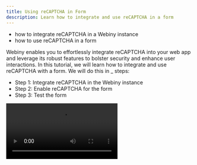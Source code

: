 ```yaml
---
title: Using reCAPTCHA in Form
description: Learn how to integrate and use reCAPTCHA in a form
---
```



<Alert type="success" title="WHAT YOU'LL LEARN">

- how to integrate reCAPTCHA in a Webiny instance
- how to use reCAPTCHA in a form

</Alert>

Webiny enables you to effortlessly integrate reCAPTCHA into your web app and leverage its robust features to bolster security and enhance user interactions. In this tutorial, we will learn how to integrate and use reCAPTCHA with a form. We will do this in \_ steps:

- Step 1: Integrate reCAPTCHA in the Webiny instance
- Step 2: Enable reCAPTCHA for the form
- Step 3: Test the form

<Video src={reCAPTCHAInForm} controls={true} />

## Step 1: Integrate reCAPTCHA in the Webiny instance

1. From the **Side Menu**, click **Settings** > **FORM BUILDER** > **reCAPTCHA**.

   ✔️ The **reCAPTCHA Settings** screen opens.

2. Click the **Enable Google reCAPTCHA** button to toggle it on.

3. In the **Domain** textbox, type _your domain_ (e.g. **https://www.webiny.com**).

   **Note**: In this tutorial, we will use the domain where your web app is published. Please note that this domain is different from the one where your Webiny CMS runs. You can find the published web app domain by visiting any published page, such as the **Contact Us** page that we created in the [Create Form](/docs/{version}/user-guides/form-builder/essentials/create-form) tutorial (e.g. https://d3s7islumczq2q.cloudfront.net).

4. Click **Don't have a site key?** below the **Google reCAPTCHA site key** textbox.

   ✔️ The **Register a new site** screen on the **Google reCAPTCHA** website opens.

5. In the **Label** textbox, type _a label for your web app_ (e.g. **webiny.com**).

6. Under **reCAPTCHA type**, click **Challenge (v2)**.

7. Under **Challenge (v2)**, click **"I'm not a robot" tickbox**.

8. Under **Domains**, in the textbox, type _your domain_ (e.g. **webiny.com**).

   **Note**: Ensure that this domain matches the one you entered in **Step 3**, excluding **http://** and **https://** (e.g. **d3s7islumczq2q.cloudfront.net**).

9. Click **SUBMIT**.

   ✔️ The **Adding reCAPTCHA to your site** screen opens.

10. To add **Google reCAPTCHA site key** to your Webiny instance:

    a. On the **Adding reCAPTCHA to your site** screen, click **COPY SITE KEY**.

    b. On the **reCAPTCHA Settings** screen of your Webiny instance, paste the copied key in the **Google reCAPTCHA site key** textbox.

11. To add **Google reCAPTCHA secret key** to your Webiny instance:

    a. On the **Adding reCAPTCHA to your site** screen, click **COPY SECRET KEY**.

    b. On the **reCAPTCHA Settings** screen of your Webiny instance, paste the copied key in the **Google reCAPTCHA secret key** textbox.

12. On the **reCAPTCHA Settings** screen, click **SAVE**.

## Step 2: Enable reCAPTCHA for the form

1. From the **Side Menu**, click **Form Builder** > **FORMS** > **Forms**.

   ✔️ The **Forms** screen opens.

2. On the **Forms** screen, click the **Contact Form** list item in the list of forms that we created in the [Create Form](/docs/{version}/user-guides/form-builder/essentials/create-form) tutorial.

   ✔️ The **FORM PREVIEW** tab opens.

3. In the **FORM PREVIEW** tab, click the **EDIT** icon (✏️).

   ✔️ The form editor screen opens.

4. Click the **SETTINGS** icon (⚙️).

   ✔️ The **Form Settings** screen opens.

5. Click the **ReCAPTCHA** tab.

6. Click the **Enable** button to toggle it on.

7. Click **SAVE SETTINGS**.

   ✔️ The form editor screen opens.

8. Click **PUBLISH CHANGES**.

## Step 3: Test the form

1. From the **Side Menu**, click **Page Builder** > **PAGES** > **Pages**.

   ✔️ The **Pages** screen opens.

2. Click the **Contact Us** list item in the list of pages that we created in the [Create Form](/docs/{version}/user-guides/form-builder/essentials/create-form) tutorial.

   ✔️ The **PAGE PREVIEW** tab opens.

3. Click the **kebab menu** icon ( ⁝ ) on the top right of the page.

   ✔️ Menu opens with the options **View** and **Set as homepage**.

4. Click **View**.

   ✔️ The **Contact Us** page opens.

The reCAPTCHA tickbox will be visibly displayed alongside the form.
